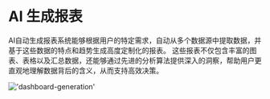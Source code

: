 # AI 生成报表

AI自动生成报表系统能够根据用户的特定需求，自动从多个数据源中提取数据，并基于这些数据的特点和趋势生成高度定制化的报表。
这些报表不仅包含丰富的图表、表格以及汇总数据，还能够通过先进的分析算法提供深入的洞察，帮助用户更直观地理解数据背后的含义，从而支持高效决策。

!['dashboard-generation'](/image/dashboard/dashboard-generation.gif)

